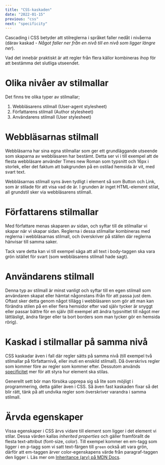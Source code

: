 ```yaml
---
title: "CSS-kaskaden"
date: "2022-01-15"
previous: "css"
next: "specificity"
---
```


Cascading i CSS betyder att stilreglerna i språket faller nedåt i nivåerna (därav kaskad - _Något faller ner från en nivå till en nivå som ligger längre ner_).

Vad det innebär praktiskt är att regler från flera källor kombineras ihop för att bestämma det slutliga utseendet.
# Olika nivåer av stilmallar

Det finns tre olika typer av stilmallar;

1. Webbläsarens stilmall (User-agent stylesheet)
2. Författarens stilmall (Author stylesheet)
3. Användarens stilmall (User stylesheet)

# Webbläsarnas stilmall

Webbläsarna har sina egna stilmallar som ger ett grundläggande utseende som skaparna av webbläsaren har bestämt. Detta ser vi i till exempel att de flesta webbläsare använder Times new Roman som typsnitt och 16px i storlek, eller det faktum att bakgrunden på en ostilad hemsida är vit, med svart text.

Webbläsarnas stilmall syns även tydligt i element så som Button och Link, som är stilade för att visa vad de är. I grunden är inget HTML-element stilat, all grundstil sker via webbläsarens stilmall.

# Författarens stilmallar

Med författare menas skaparen av sidan, och syftar till de stilmallar vi skapar när vi skapar sidan. Reglerna i dessa stilmallar kombineras med reglerna i webbläsarnas stilmall, och överskriver på ställen där reglerna hänvisar till samma saker.

Tack vare detta kan vi till exempel säga att all text i body-taggen ska vara grön istället för svart (som webbläsarens stilmall hade sagt).

# Användarens stilmall

Denna typ av stilmall är minst vanligt och syftar till en egen stilmall som användaren skapat eller hämtat någonstans ifrån för att passa just dem. Oftast sker detta genom något tillägg i webbläsaren som gör att man kan förändra stilen på en eller flera hemsidor efter vad själv tycker är snyggt eller passar bättre för en själv (till exempel att ändra typsnittet till något mer lättläsligt, ändra färger eller ta bort borders som man tycker gör en hemsida rörig).

# Kaskad i stilmallar på samma nivå

CSS kaskadar även i fall där regler sätts på samma nivå (till exempel två stilmallar på författarnivå, eller  inuti en enskild stilmall). Då överskrivs regler som kommer före av regler som kommer efter. Dessutom används [specificitet](/webb1/referenser/specificitet) mer för att styra hur element ska stilas.

Generellt sett bör man försöka upprepa sig så lite som möjligt i programmering, detta gäller även i CSS. Så även fast kaskaden fixar så det blir rätt, tänk på att undvika regler som överskriver varandra i samma stilmall.

# Ärvda egenskaper

Vissa egenskaper i CSS ärvs vidare till element som ligger i det element vi stilar. Dessa värden kallas *inherited properties* och gäller framförallt de flesta text-attribut (font-size, color). Till exempel kommer en em-tagg som ligger i en p-tagg som vi satt text-färgen till `green` också att vara grön, därför att em-taggen ärver color-egenskapens värde från paragraf-taggen den ligger i. Läs mer om [Inheritance (arv) på MDN Docs](https://developer.mozilla.org/en-US/docs/Web/CSS/inheritance).